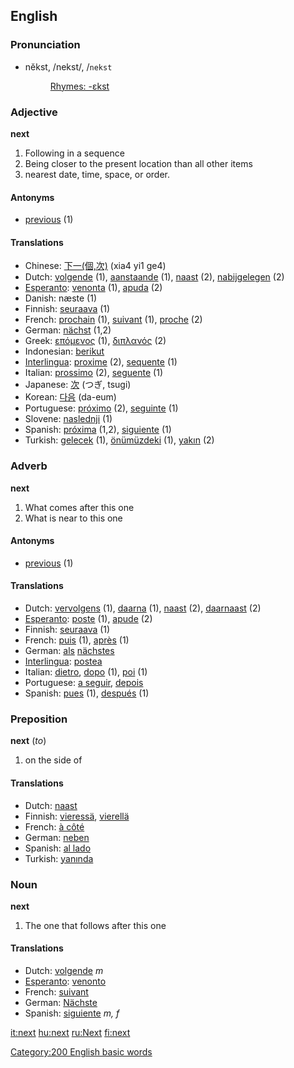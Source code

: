 ==English==
===Pronunciation===
*nĕkst, /nekst/, /<tt>nekst</tt>
*:[[Rhymes:English:-ɛkst|Rhymes: -ɛkst]]

===Adjective===
'''next'''

#Following in a sequence
#Being closer to the present location than all other items
#nearest date, time, space, or order.
====Antonyms====
*[[previous]] (1)

====Translations====
*Chinese: [[下一(個,次)]] (xia4 yi1 ge4) 
*Dutch: [[volgende]] (1), [[aanstaande]] (1), [[naast]] (2), [[nabijgelegen]] (2)
*[[Esperanto]]: [[venonta]] (1), [[apuda]] (2)
*Danish: næste (1)
*Finnish: [[seuraava]] (1)
*French: [[prochain]] (1), [[suivant]] (1), [[proche]] (2)
*German: [[nächst]] (1,2)
*Greek: [[επόμενος]] (1), [[διπλανός]] (2)
*Indonesian: [[berikut]]
*[[Interlingua]]: [[proxime]] (2), [[sequente]] (1)
*Italian: [[prossimo]] (2), [[seguente]] (1)
*Japanese: [[次]] (つぎ, tsugi)
*Korean: [[다음]] (da-eum)
*Portuguese: [[próximo]] (2), [[seguinte]] (1)
*Slovene: [[naslednji]] (1)
*Spanish: [[próxima]] (1,2), [[siguiente]] (1)
*Turkish: [[gelecek]] (1), [[önümüzdeki]] (1), [[yakın]] (2)

===Adverb===
'''next'''

#What comes after this one
#What is near to this one

====Antonyms====
*[[previous]] (1)

====Translations====
*Dutch: [[vervolgens]] (1), [[daarna]] (1), [[naast]] (2), [[daarnaast]] (2)
*[[Esperanto]]: [[poste]] (1), [[apude]] (2)
*Finnish: [[seuraava]] (1)
*French: [[puis]] (1), [[après]] (1)
*German: [[als]] [[nächstes]]
*[[Interlingua]]: [[postea]]
*Italian: [[dietro]], [[dopo]] (1), [[poi]] (1)
*Portuguese: [[a seguir]], [[depois]]
*Spanish: [[pues]] (1), [[después]] (1)

===Preposition===
'''next''' (''to'')

#on the side of

====Translations====
*Dutch: [[naast]]
*Finnish: [[vieressä]], [[vierellä]]
*French: [[à côté]]
*German: [[neben]]
*Spanish: [[al lado]]
*Turkish: [[yanında]]

===Noun===
'''next'''

#The one that follows after this one

====Translations====
*Dutch: [[volgende]] ''m''
*[[Esperanto]]: [[venonto]]
*French: [[suivant]]
*German: [[Nächste]]
*Spanish: [[siguiente]] ''m, f''

[[Category:200 English basic words]]

[[it:next]]
[[hu:next]]
[[ru:Next]]
[[fi:next]]